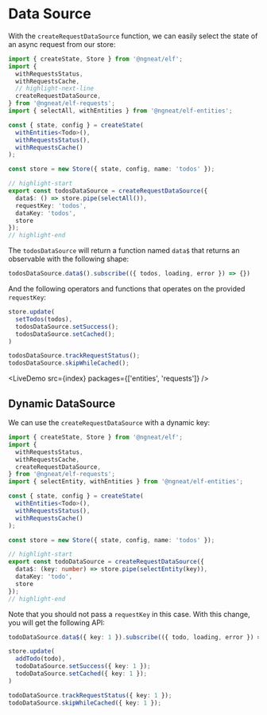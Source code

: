 # Data Source


With the `createRequestDataSource` function, we can easily select the state of an async request from our store:

```ts
import { createState, Store } from '@ngneat/elf';
import {
  withRequestsStatus,
  withRequestsCache,
  // highlight-next-line
  createRequestDataSource,
} from '@ngneat/elf-requests';
import { selectAll, withEntities } from '@ngneat/elf-entities';

const { state, config } = createState(
  withEntities<Todo>(),
  withRequestsStatus(),
  withRequestsCache()
);

const store = new Store({ state, config, name: 'todos' });

// highlight-start
export const todosDataSource = createRequestDataSource({
  data$: () => store.pipe(selectAll()),
  requestKey: 'todos',
  dataKey: 'todos',
  store
});
// highlight-end
```

The `todosDataSource` will return a function named `data$` that returns an observable with the following shape:

```ts
todosDataSource.data$().subscribe(({ todos, loading, error }) => {})
```

And the following operators and functions that operates on the provided `requestKey`:

```ts
store.update(
  setTodos(todos),
  todosDataSource.setSuccess();
  todosDataSource.setCached();
)

todosDataSource.trackRequestStatus();
todosDataSource.skipWhileCached();
```

<LiveDemo src={index} packages={['entities', 'requests']} />


## Dynamic DataSource
We can use the `createRequestDataSource` with a dynamic key:

```ts
import { createState, Store } from '@ngneat/elf';
import {
  withRequestsStatus,
  withRequestsCache,
  createRequestDataSource,
} from '@ngneat/elf-requests';
import { selectEntity, withEntities } from '@ngneat/elf-entities';

const { state, config } = createState(
  withEntities<Todo>(),
  withRequestsStatus(),
  withRequestsCache()
);

const store = new Store({ state, config, name: 'todos' });

// highlight-start
export const todoDataSource = createRequestDataSource({
  data$: (key: number) => store.pipe(selectEntity(key)),
  dataKey: 'todo',
  store
});
// highlight-end
```

Note that you should not pass a `requestKey` in this case. With this change, you will get the following API:

```ts
todoDataSource.data$({ key: 1 }).subscribe(({ todo, loading, error }) => {})

store.update(
  addTodo(todo),
  todoDataSource.setSuccess({ key: 1 });
  todoDataSource.setCached({ key: 1 });
)

todoDataSource.trackRequestStatus({ key: 1 });
todoDataSource.skipWhileCached({ key: 1 });
```